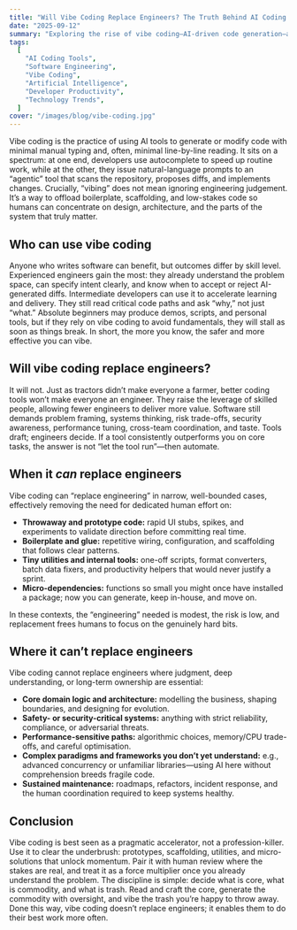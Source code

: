 ```yaml
---
title: "Will Vibe Coding Replace Engineers? The Truth Behind AI Coding Tools"
date: "2025-09-12"
summary: "Exploring the rise of vibe coding—AI-driven code generation—and why it won’t replace engineers but will reshape how we build software."
tags:
  [
    "AI Coding Tools",
    "Software Engineering",
    "Vibe Coding",
    "Artificial Intelligence",
    "Developer Productivity",
    "Technology Trends",
  ]
cover: "/images/blog/vibe-coding.jpg"
---
```


Vibe coding is the practice of using AI tools to generate or modify code with minimal manual typing and, often, minimal line-by-line reading. It sits on a spectrum: at one end, developers use autocomplete to speed up routine work, while at the other, they issue natural-language prompts to an “agentic” tool that scans the repository, proposes diffs, and implements changes. Crucially, “vibing” does not mean ignoring engineering judgement. It’s a way to offload boilerplate, scaffolding, and low-stakes code so humans can concentrate on design, architecture, and the parts of the system that truly matter.

## Who can use vibe coding

Anyone who writes software can benefit, but outcomes differ by skill level. Experienced engineers gain the most: they already understand the problem space, can specify intent clearly, and know when to accept or reject AI-generated diffs. Intermediate developers can use it to accelerate learning and delivery. They still read critical code paths and ask “why,” not just “what.” Absolute beginners may produce demos, scripts, and personal tools, but if they rely on vibe coding to avoid fundamentals, they will stall as soon as things break. In short, the more you know, the safer and more effective you can vibe.

## Will vibe coding replace engineers?

It will not. Just as tractors didn’t make everyone a farmer, better coding tools won’t make everyone an engineer. They raise the leverage of skilled people, allowing fewer engineers to deliver more value. Software still demands problem framing, systems thinking, risk trade-offs, security awareness, performance tuning, cross-team coordination, and taste. Tools draft; engineers decide. If a tool consistently outperforms you on core tasks, the answer is not “let the tool run”—then automate.

## When it _can_ replace engineers

Vibe coding can “replace engineering” in narrow, well-bounded cases, effectively removing the need for dedicated human effort on:

- **Throwaway and prototype code:** rapid UI stubs, spikes, and experiments to validate direction before committing real time.
- **Boilerplate and glue:** repetitive wiring, configuration, and scaffolding that follows clear patterns.
- **Tiny utilities and internal tools:** one-off scripts, format converters, batch data fixers, and productivity helpers that would never justify a sprint.
- **Micro-dependencies:** functions so small you might once have installed a package; now you can generate, keep in-house, and move on.

In these contexts, the “engineering” needed is modest, the risk is low, and replacement frees humans to focus on the genuinely hard bits.

## Where it can’t replace engineers

Vibe coding cannot replace engineers where judgment, deep understanding, or long-term ownership are essential:

- **Core domain logic and architecture:** modelling the business, shaping boundaries, and designing for evolution.
- **Safety- or security-critical systems:** anything with strict reliability, compliance, or adversarial threats.
- **Performance-sensitive paths:** algorithmic choices, memory/CPU trade-offs, and careful optimisation.
- **Complex paradigms and frameworks you don’t yet understand:** e.g., advanced concurrency or unfamiliar libraries—using AI here without comprehension breeds fragile code.
- **Sustained maintenance:** roadmaps, refactors, incident response, and the human coordination required to keep systems healthy.

## Conclusion

Vibe coding is best seen as a pragmatic accelerator, not a profession-killer. Use it to clear the underbrush: prototypes, scaffolding, utilities, and micro-solutions that unlock momentum. Pair it with human review where the stakes are real, and treat it as a force multiplier once you already understand the problem. The discipline is simple: decide what is core, what is commodity, and what is trash. Read and craft the core, generate the commodity with oversight, and vibe the trash you’re happy to throw away. Done this way, vibe coding doesn’t replace engineers; it enables them to do their best work more often.

